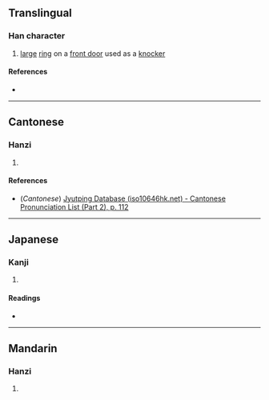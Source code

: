 {{character info/new}}
==Translingual==

===Han character===
{{Han char|rn=63|rad=戶|as=06|sn=10|four=|canj=HSHBR,ISHBR|ids=⿸戶向, ⿸户向}}

# [[large]] [[ring]] on a [[front door]] used as a [[knocker]]

====References====
* {{Han ref|kx=0416.080|dkj=11737|dj=0761.100|hdz=32263.010|uh=6244|ud=25156}}

----

==Cantonese==

===Hanzi===
{{yue-hanzi|jyut=[[soeng2]]|y=seung2}}

# {{defn|lang=yue|sort=戶06}}

====References====
* (''Cantonese'') [http://www.iso10646hk.net/jp/document/download.jsp Jyutping Database (iso10646hk.net) - Cantonese Pronunciation List (Part 2), p. 112]

----

==Japanese==

===Kanji===
{{ja-kanji|grade=|rs=戶06}}

# {{defn|lang=ja|sort=戶06}}

====Readings====
* {{ja-readings|on=[[しょう]] (shō)|kun=}}

----

==Mandarin==

===Hanzi===
{{cmn-hanzi|pin=[[shǎng]] ([[shang3]]), [[shān]] ([[shan1]])|wg=shang<sup>3</sup>, shan<sup>1</sup>}}

# {{defn|lang=cmn|sort=戶06}}